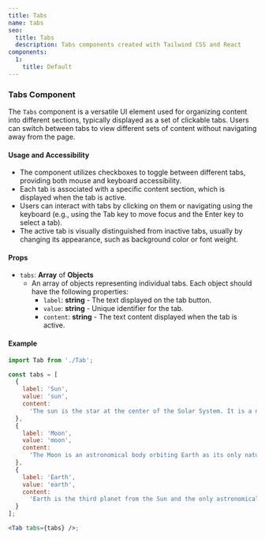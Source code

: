 ```yaml
---
title: Tabs
name: tabs
seo:
  title: Tabs 
  description: Tabs components created with Tailwind CSS and React
components:
  1:
    title: Default
---
```


<CollectionList
  componentsData={componentsData}
/>
<PreviewNotes/>

### Tabs Component
The `Tabs` component is a versatile UI element used for organizing content into different sections, typically displayed as a set of clickable tabs. Users can switch between tabs to view different sets of content without navigating away from the page.

#### Usage and Accessibility
- The component utilizes checkboxes to toggle between different tabs, providing both mouse and keyboard accessibility.
- Each tab is associated with a specific content section, which is displayed when the tab is active.
- Users can interact with tabs by clicking on them or navigating using the keyboard (e.g., using the Tab key to move focus and the Enter key to select a tab).
- The active tab is visually distinguished from inactive tabs, usually by changing its appearance, such as background color or font weight.

#### Props
- `tabs`: **Array** of **Objects**
  - An array of objects representing individual tabs. Each object should have the following properties:
    - `label`: **string** - The text displayed on the tab button.
    - `value`: **string** - Unique identifier for the tab.
    - `content`: **string** - The text content displayed when the tab is active.

#### Example
```jsx
import Tab from './Tab';

const tabs = [
  {
    label: 'Sun',
    value: 'sun',
    content:
      'The sun is the star at the center of the Solar System. It is a nearly perfect sphere of hot plasma, heated to incandescence by nuclear fusion reactions in its core, radiating the energy mainly as light and infrared radiation.'
  },
  {
    label: 'Moon',
    value: 'moon',
    content:
      'The Moon is an astronomical body orbiting Earth as its only natural satellite. It is the fifth-largest satellite in the Solar System, and by far the largest among planetary satellites relative to the size of the planet that it orbits.'
  },
  {
    label: 'Earth',
    value: 'earth',
    content:
      'Earth is the third planet from the Sun and the only astronomical object known to harbor life. About 29% of Earth\'s surface is land, consisting of continents and islands.'
  }
];

<Tab tabs={tabs} />;


